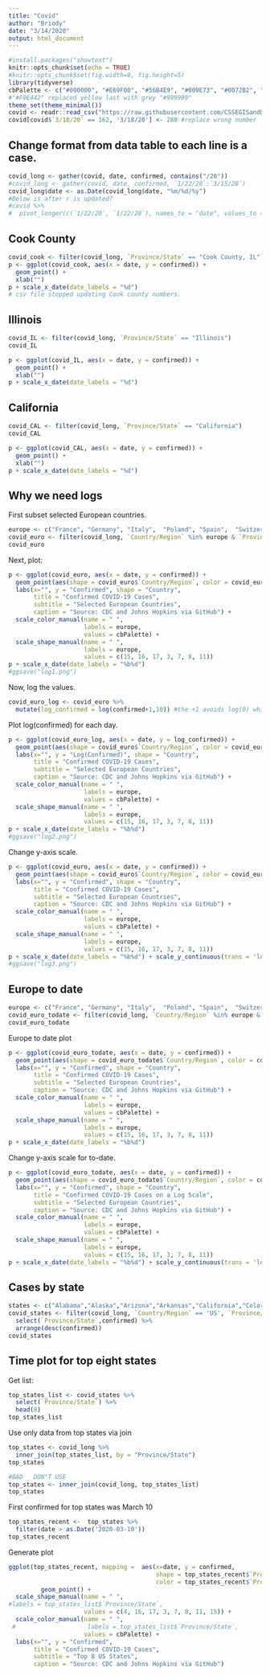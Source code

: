 ```yaml
---
title: "Covid"
author: "Briody"
date: "3/14/2020"
output: html_document
---
```





```r
#install.packages("showtext")
knitr::opts_chunk$set(echo = TRUE)
#knitr::opts_chunk$set(fig.width=8, fig.height=5) 
library(tidyverse)
cbPalette <- c("#000000", "#E69F00", "#56B4E9", "#009E73", "#0072B2", "#D55E00", "#CC79A7", "#999999")
#"#F0E442" replaced yellow last with grey "#999999"
theme_set(theme_minimal())
covid <- readr::read_csv("https://raw.githubusercontent.com/CSSEGISandData/COVID-19/master/csse_covid_19_data/csse_covid_19_time_series/time_series_19-covid-Confirmed.csv")
covid[covid$`3/18/20` == 162, '3/18/20'] <- 288 #replace wrong number
```

## Change format from data table to each line is a case.
```r
covid_long <- gather(covid, date, confirmed, contains("/20"))
#covid_long <- gather(covid, date, confirmed, `1/22/20`:`3/15/20`)
covid_long$date <- as.Date(covid_long$date, "%m/%d/%y")
#Below is after r is updated?
#covid %>% 
#  pivot_longer(c(`1/22/20`, `1/22/20`), names_to = "date", values_to = "diagnosed")
```

## Cook County 
```r
covid_cook <- filter(covid_long, `Province/State` == "Cook County, IL")
p <- ggplot(covid_cook, aes(x = date, y = confirmed)) + 
  geom_point() + 
  xlab("")
p + scale_x_date(date_labels = "%d") 
# csv file stopped updating Cook county numbers.
```


## Illinois
```r
covid_IL <- filter(covid_long, `Province/State` == "Illinois")
covid_IL
```

```r
p <- ggplot(covid_IL, aes(x = date, y = confirmed)) + 
  geom_point() + 
  xlab("") 
p + scale_x_date(date_labels = "%d") 
```

## California
```r
covid_CAL <- filter(covid_long, `Province/State` == "California")
covid_CAL
```

```r
p <- ggplot(covid_CAL, aes(x = date, y = confirmed)) + 
  geom_point() + 
  xlab("") 
p + scale_x_date(date_labels = "%d") 
```




## Why we need logs
First subset selected European countries.
```r
europe <- c("France", "Germany", "Italy",  "Poland", "Spain",  "Switzerland", "United Kingdom")
covid_euro <- filter(covid_long, `Country/Region` %in% europe & `Province/State` %in% c(europe,NA), date > as.Date('2020-01-25') & date < as.Date('2020-03-10'))
covid_euro
```

Next, plot:
```r
p <- ggplot(covid_euro, aes(x = date, y = confirmed)) + 
  geom_point(aes(shape = covid_euro$`Country/Region`, color = covid_euro$`Country/Region`)) + 
  labs(x="", y = "Confirmed", shape = "Country", 
       title = "Confirmed COVID-19 Cases", 
       subtitle = "Selected European Countries", 
       caption = "Source: CDC and Johns Hopkins via GitHub") +
  scale_color_manual(name = " ",
                     labels = europe, 
                     values = cbPalette) +
  scale_shape_manual(name = " ",
                     labels = europe, 
                     values = c(15, 16, 17, 3, 7, 8, 11))
p + scale_x_date(date_labels = "%b%d")
#ggsave("log1.png")
```

Now, log the values.
```r
covid_euro_log <- covid_euro %>% 
  mutate(log_confirmed = log(confirmed+1,10)) #the +1 avoids log(0) which doesn't exist
```
Plot log(confirmed) for each day.
```r
p <- ggplot(covid_euro_log, aes(x = date, y = log_confirmed)) + 
  geom_point(aes(shape = covid_euro$`Country/Region`, color = covid_euro$`Country/Region`)) + 
  labs(x="", y = "Log(Confirmed)", shape = "Country", 
       title = "Confirmed COVID-19 Cases", 
       subtitle = "Selected European Countries", 
       caption = "Source: CDC and Johns Hopkins via GitHub") +
  scale_color_manual(name = " ",
                     labels = europe, 
                     values = cbPalette) +
  scale_shape_manual(name = " ",
                     labels = europe, 
                     values = c(15, 16, 17, 3, 7, 8, 11))
p + scale_x_date(date_labels = "%b%d")
#ggsave("log2.png")
```


Change y-axis scale.
```r
p <- ggplot(covid_euro, aes(x = date, y = confirmed)) + 
  geom_point(aes(shape = covid_euro$`Country/Region`, color = covid_euro$`Country/Region`)) + 
  labs(x="", y = "Confirmed", shape = "Country", 
       title = "Confirmed COVID-19 Cases", 
       subtitle = "Selected European Countries", 
       caption = "Source: CDC and Johns Hopkins via GitHub") + 
  scale_color_manual(name = " ",
                     labels = europe, 
                     values = cbPalette) +
  scale_shape_manual(name = " ",
                     labels = europe, 
                     values = c(15, 16, 17, 3, 7, 8, 11))
p + scale_x_date(date_labels = "%b%d") + scale_y_continuous(trans = 'log10')
#ggsave("log3.png")
```

## Europe to date
```r
europe <- c("France", "Germany", "Italy",  "Poland", "Spain",  "Switzerland", "United Kingdom")
covid_euro_todate <- filter(covid_long, `Country/Region` %in% europe & `Province/State` %in% c(europe,NA), date > as.Date('2020-01-25'))
covid_euro_todate
```
 Europe to date plot
```r
p <- ggplot(covid_euro_todate, aes(x = date, y = confirmed)) + 
  geom_point(aes(shape = covid_euro_todate$`Country/Region`, color = covid_euro_todate$`Country/Region`)) + 
  labs(x="", y = "Confirmed", shape = "Country", 
       title = "Confirmed COVID-19 Cases", 
       subtitle = "Selected European Countries", 
       caption = "Source: CDC and Johns Hopkins via GitHub") +
  scale_color_manual(name = " ",
                     labels = europe, 
                     values = cbPalette) +
  scale_shape_manual(name = " ",
                     labels = europe, 
                     values = c(15, 16, 17, 3, 7, 8, 11))
p + scale_x_date(date_labels = "%b%d")
```

Change y-axis scale for to-date.
```r
p <- ggplot(covid_euro_todate, aes(x = date, y = confirmed)) + 
  geom_point(aes(shape = covid_euro_todate$`Country/Region`, color = covid_euro_todate$`Country/Region`)) + 
  labs(x="", y = "Confirmed", shape = "Country", 
       title = "Confirmed COVID-19 Cases on a Log Scale", 
       subtitle = "Selected European Countries", 
       caption = "Source: CDC and Johns Hopkins via GitHub") + 
  scale_color_manual(name = " ",
                     labels = europe, 
                     values = cbPalette) +
  scale_shape_manual(name = " ",
                     labels = europe, 
                     values = c(15, 16, 17, 3, 7, 8, 11))
p + scale_x_date(date_labels = "%b%d") + scale_y_continuous(trans = 'log10')
```

## Cases by state
```r
states <- c("Alabama","Alaska","Arizona","Arkansas","California","Colorado","Connecticut","Delaware","District of Columbia","Florida","Georgia","Hawaii","Idaho","Illinois","Indiana","Iowa","Kansas","Kentucky","Louisiana","Maine","Maryland","Massachusetts","Michigan","Minnesota","Mississippi","Missouri","Montana","Nebraska","Nevada","New Hampshire","New Jersey","New Mexico","New York","North Carolina","North Dakota","Ohio","Oklahoma","Oregon","Pennsylvania","Rhode Island","South Carolina","South Dakota","Tennessee","Texas","Utah","Vermont","Virginia","Washington","West Virginia","Wisconsin","Wyoming")
covid_states <- filter(covid_long, `Country/Region` == 'US', `Province/State` %in% states, date == max(date)) %>% 
  select(`Province/State`,confirmed) %>% 
  arrange(desc(confirmed))
covid_states
```

## Time plot for top eight states
Get list:
```r
top_states_list <- covid_states %>% 
  select(`Province/State`) %>% 
  head(8)
top_states_list
```

Use only data from top states via join
```r
top_states <- covid_long %>% 
  inner_join(top_states_list, by = "Province/State")
top_states
```

```r
#BAD _ DON"T USE
top_states <- inner_join(covid_long, top_states_list)
top_states
```


First confirmed for top states was March 10
```r
top_states_recent <-  top_states %>% 
  filter(date > as.Date('2020-03-10'))
top_states_recent
```

Generate plot
```r
ggplot(top_states_recent, mapping =  aes(x=date, y = confirmed, 
                                         shape = top_states_recent$`Province/State`,
                                         color = top_states_recent$`Province/State`)) +
         geom_point() +
  scale_shape_manual(name = " ",
#labels = top_states_list$`Province/State`, 
                     values = c(4, 16, 17, 3, 7, 8, 11, 15)) +
  scale_color_manual(name = " ",
 #                    labels = top_states_list$`Province/State`, 
                     values = cbPalette) +
  labs(x="", y = "Confirmed", 
       title = "Confirmed COVID-19 Cases", 
       subtitle = "Top 8 US States", 
       caption = "Source: CDC and Johns Hopkins via GitHub")
```
